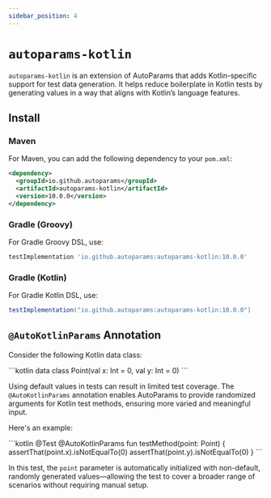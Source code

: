 ```yaml
---
sidebar_position: 4
---
```



# `autoparams-kotlin`

`autoparams-kotlin` is an extension of AutoParams that adds Kotlin-specific support for test data generation. It helps reduce boilerplate in Kotlin tests by generating values in a way that aligns with Kotlin’s language features.

## Install

### Maven

For Maven, you can add the following dependency to your `pom.xml`:

```xml
<dependency>
  <groupId>io.github.autoparams</groupId>
  <artifactId>autoparams-kotlin</artifactId>
  <version>10.0.0</version>
</dependency>
```

### Gradle (Groovy)

For Gradle Groovy DSL, use:

```gradle
testImplementation 'io.github.autoparams:autoparams-kotlin:10.0.0'
```

### Gradle (Kotlin)

For Gradle Kotlin DSL, use:

```gradle
testImplementation("io.github.autoparams:autoparams-kotlin:10.0.0")
```

## `@AutoKotlinParams` Annotation

Consider the following Kotlin data class:

<JavaKotlinCodeBlock>
```kotlin
data class Point(val x: Int = 0, val y: Int = 0)
```
</JavaKotlinCodeBlock>

Using default values in tests can result in limited test coverage. The `@AutoKotlinParams` annotation enables AutoParams to provide randomized arguments for Kotlin test methods, ensuring more varied and meaningful input.

Here's an example:

<JavaKotlinCodeBlock>
```kotlin
@Test
@AutoKotlinParams
fun testMethod(point: Point) {
    assertThat(point.x).isNotEqualTo(0)
    assertThat(point.y).isNotEqualTo(0)
}
```
</JavaKotlinCodeBlock>

In this test, the `point` parameter is automatically initialized with non-default, randomly generated values—allowing the test to cover a broader range of scenarios without requiring manual setup.

